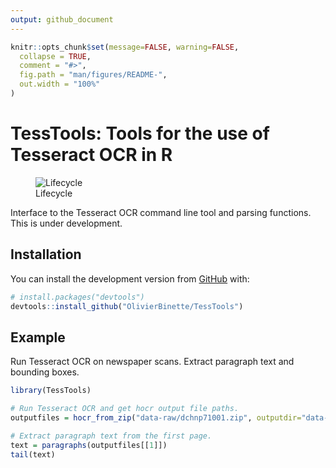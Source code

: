 ```yaml
---
output: github_document
---
```


<!-- README.md is generated from README.Rmd. Please edit that file -->

```r
knitr::opts_chunk$set(message=FALSE, warning=FALSE,
  collapse = TRUE,
  comment = "#>",
  fig.path = "man/figures/README-",
  out.width = "100%"
)
```

# TessTools: Tools for the use of Tesseract OCR in R

![Lifecycle](https://img.shields.io/badge/lifecycle-experimental-orange.svg)

Interface to the Tesseract OCR command line tool and parsing functions. This is under development.


## Installation

You can install the development version from [GitHub](https://github.com/) with:

``` r
# install.packages("devtools")
devtools::install_github("OlivierBinette/TessTools")
```
## Example

Run Tesseract OCR on newspaper scans. Extract paragraph text and bounding boxes.

```r
library(TessTools)

# Run Tesseract OCR and get hocr output file paths.
outputfiles = hocr_from_zip("data-raw/dchnp71001.zip", outputdir="data-raw")

# Extract paragraph text from the first page.
text = paragraphs(outputfiles[[1]])
tail(text)
```
